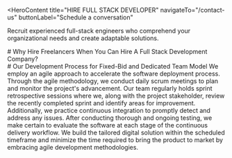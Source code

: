 <HeroContent
  title="HIRE FULL STACK DEVELOPER"
  navigateTo="/contact-us"
  buttonLabel="Schedule a conversation"
>
  Recruit experienced full-stack engineers who comprehend your organizational
  needs and create adaptable solutions.
</HeroContent>
<ClientCompaniesComponent />

<div className="w-full text-center">
  # Why Hire Freelancers When You Can Hire A Full Stack Development Company?
</div>

<section className="grid grid-cols-2 gap-10 w-full py-16">
  <section className="w-full col-span-1 cursor-pointer">
    <ServiceCard
      service={{
        id: 1,
        title: "",
        description: "Experienced and tested team of Developers.",
        urlPath: "",
      }}
    />
  </section>
  <section className="w-full col-span-1 cursor-pointer">
    <ServiceCard
      service={{
        image: "",
        title: "",
        description: "Backup of a large team in case any issues arise.",
        urlPath: "",
      }}
    />
  </section>
  <section className="w-full col-span-1 cursor-pointer">
    <ServiceCard
      service={{
        image: "",
        title: "",
        description:
          "	An NDA is signed between clients and our team to keep the project idea confidential",
        urlPath: "",
      }}
    />
  </section>
  <section className="w-full col-span-1 cursor-pointer">
    <ServiceCard
      service={{
        image: "",
        title: "",
        description:
          "A dedicated team of developers focuses on quality and deadlines to improve time-to-market of your product.",
        urlPath: "",
      }}
    />
  </section>
  <section className="w-full col-span-1 cursor-pointer">
    <ServiceCard
      service={{
        image: "",
        title: "",
        description:
          "A dedicated development team uses enterprise-grade project management tools for managed execution of tasks",
        urlPath: "",
      }}
    />
  </section>
  <section className="w-full col-span-1 cursor-pointer">
    <ServiceCard
      service={{
        image: "",
        title: "",
        description:
          "Dedicated developers also provide you with maintenance and support after the project completion",
        urlPath: "",
      }}
    />
  </section>
</section>

<div className="w-full flex flex-col items-center justify-center text-center">
  # Our Development Process for Fixed-Bid and Dedicated Team Model We employ an
  agile approach to accelerate the software deployment process. Through the
  agile methodology, we conduct daily scrum meetings to plan and monitor the
  project's advancement. Our team regularly holds sprint retrospective sessions
  where we, along with the project stakeholder, review the recently completed
  sprint and identify areas for improvement. Additionally, we practice
  continuous integration to promptly detect and address any issues. After
  conducting thorough and ongoing testing, we make certain to evaluate the
  software at each stage of the continuous delivery workflow. We build the
  tailored digital solution within the scheduled timeframe and minimize the time
  required to bring the product to market by embracing agile development
  methodologies.
</div>
